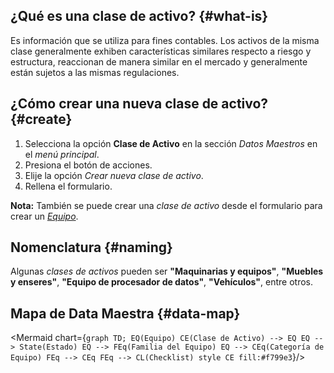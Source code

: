 
## ¿Qué es una clase de activo? {#what-is}
Es información que se utiliza para fines contables. Los activos de la misma clase generalmente exhiben características similares respecto a riesgo y estructura, reaccionan de manera similar en el mercado y generalmente están sujetos a las mismas regulaciones.

## ¿Cómo crear una nueva clase de activo? {#create}
1. Selecciona la opción **Clase de Activo** en la sección _Datos Maestros_ en el _menú principal_.
2. Presiona el botón de acciones.
3. Elije la opción _Crear nueva clase de activo_.
4. Rellena el formulario.

**Nota:** También se puede crear una _clase de activo_ desde el formulario para crear un [_Equipo_](/docs/products/corrective_maintenance/master_data/equipment).

## Nomenclatura {#naming}
Algunas _clases de activos_ pueden ser **"Maquinarias y equipos"**, **"Muebles y enseres"**, **"Equipo de procesador de datos"**, **"Vehículos"**, entre otros. 

## Mapa de Data Maestra {#data-map}

<div className="text-center">

<Mermaid chart={`
    graph TD;
        EQ(Equipo)
        CE(Clase de Activo) --> EQ
        EQ --> State(Estado)
        EQ --> FEq(Familia del Equipo)
        EQ --> CEq(Categoría de Equipo)
        FEq --> CEq
        FEq --> CL(Checklist)
        style CE fill:#f799e3
`}/>

</div>